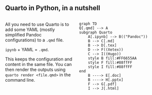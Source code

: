 
## Quarto in Python, in a nutshell
:::: {.columns}
::: {.column width="35%"}
All you need to use Quarto is to add some YAML (mostly simplified Pandoc configurations) to a `.qmd` file. 

`ipynb` + YAML = `.qmd`. 

This keeps the configuration and content in the same file. You can then render the outputs using `quarto render <file.qmd>` in the command line.
:::
::: {.column}
```mermaid
graph TD
Q[.qmd] --> A
subgraph Quarto
    A[.ipynb] --> B(("Pandoc"))
    B --> C[.md]
    B --> D[.tex] 
    D --> F((Xetex))
    C --> I((Hugo))
    style B fill:#FF6655AA
    style F fill:#88ffFF
    style I fill:#88ffFF
end
    B ----> E[.doc]
    B ----> H[.pptx]
    F --> G[.pdf]
    I --> J[.html]
```
:::
::::